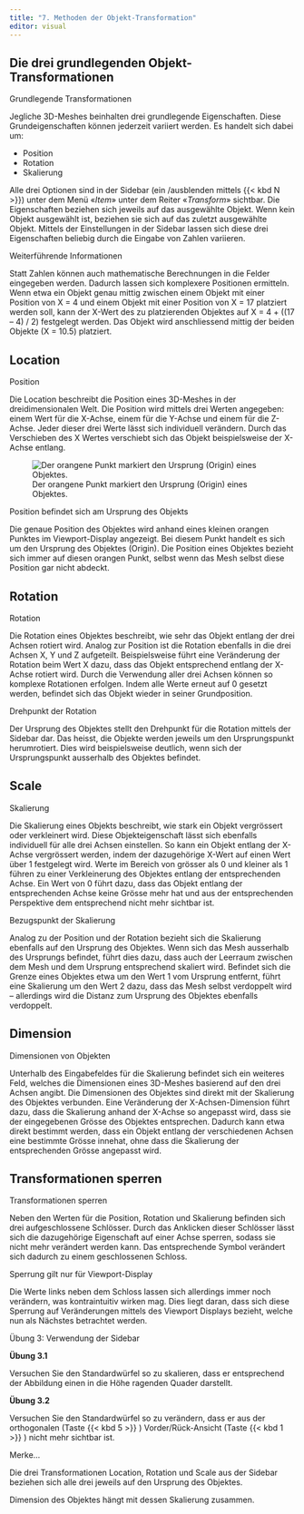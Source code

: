 ```yaml
---
title: "7. Methoden der Objekt-Transformation"
editor: visual
---
```


## Die drei grundlegenden Objekt-Transformationen

::: column-margin
Grundlegende Transformationen
:::

Jegliche 3D-Meshes beinhalten drei grundlegende Eigenschaften. Diese Grundeigenschaften können jederzeit variiert werden. Es handelt sich dabei um:

-   Position
-   Rotation
-   Skalierung

Alle drei Optionen sind in der Sidebar (ein /ausblenden mittels {{< kbd N >}}) unter dem Menü «*Item*» unter dem Reiter «*Transform*» sichtbar. Die Eigenschaften beziehen sich jeweils auf das ausgewählte Objekt. Wenn kein Objekt ausgewählt ist, beziehen sie sich auf das zuletzt ausgewählte Objekt. Mittels der Einstellungen in der Sidebar lassen sich diese drei Eigenschaften beliebig durch die Eingabe von Zahlen variieren.

:::::: tippbox
:::: tippbox-header
::: tippbox-icon
:::

Weiterführende Informationen
::::

::: tippbox-body
Statt Zahlen können auch mathematische Berechnungen in die Felder eingegeben werden. Dadurch lassen sich komplexere Positionen ermitteln. Wenn etwa ein Objekt genau mittig zwischen einem Objekt mit einer Position von X = 4 und einem Objekt mit einer Position von X = 17 platziert werden soll, kann der X-Wert des zu platzierenden Objektes auf X = 4 + ((17 -- 4) / 2) festgelegt werden. Das Objekt wird anschliessend mittig der beiden Objekte (X = 10.5) platziert.
:::
::::::

## Location

::: column-margin
Position
:::

Die Location beschreibt die Position eines 3D-Meshes in der dreidimensionalen Welt. Die Position wird mittels drei Werten angegeben: einem Wert für die X-Achse, einem für die Y-Achse und einem für die Z-Achse. Jeder dieser drei Werte lässt sich individuell verändern. Durch das Verschieben des X Wertes verschiebt sich das Objekt beispielsweise der X-Achse entlang.

![Der orangene Punkt markiert den Ursprung (Origin) eines Objektes.](Images/Chapter_7/1.%20Origin.png){#fig-1_1 fig-align="left"}

::: column-margin
Position befindet sich am Ursprung des Objekts
:::

Die genaue Position des Objektes wird anhand eines kleinen orangen Punktes im Viewport-Display angezeigt. Bei diesem Punkt handelt es sich um den Ursprung des Objektes (Origin). Die Position eines Objektes bezieht sich immer auf diesen orangen Punkt, selbst wenn das Mesh selbst diese Position gar nicht abdeckt.

## Rotation

::: column-margin
Rotation
:::

Die Rotation eines Objektes beschreibt, wie sehr das Objekt entlang der drei Achsen rotiert wird. Analog zur Position ist die Rotation ebenfalls in die drei Achsen X, Y und Z aufgeteilt. Beispielsweise führt eine Veränderung der Rotation beim Wert X dazu, dass das Objekt entsprechend entlang der X-Achse rotiert wird. Durch die Verwendung aller drei Achsen können so komplexe Rotationen erfolgen. Indem alle Werte erneut auf 0 gesetzt werden, befindet sich das Objekt wieder in seiner Grundposition.

::: column-margin
Drehpunkt der Rotation
:::

Der Ursprung des Objektes stellt den Drehpunkt für die Rotation mittels der Sidebar dar. Das heisst, die Objekte werden jeweils um den Ursprungspunkt herumrotiert. Dies wird beispielsweise deutlich, wenn sich der Ursprungspunkt ausserhalb des Objektes befindet.

## Scale

::: column-margin
Skalierung
:::

Die Skalierung eines Objekts beschreibt, wie stark ein Objekt vergrössert oder verkleinert wird. Diese Objekteigenschaft lässt sich ebenfalls individuell für alle drei Achsen einstellen. So kann ein Objekt entlang der X-Achse vergrössert werden, indem der dazugehörige X-Wert auf einen Wert über 1 festgelegt wird. Werte im Bereich von grösser als 0 und kleiner als 1 führen zu einer Verkleinerung des Objektes entlang der entsprechenden Achse. Ein Wert von 0 führt dazu, dass das Objekt entlang der entsprechenden Achse keine Grösse mehr hat und aus der entsprechenden Perspektive dem entsprechend nicht mehr sichtbar ist.

::: column-margin
Bezugspunkt der Skalierung
:::

Analog zu der Position und der Rotation bezieht sich die Skalierung ebenfalls auf den Ursprung des Objektes. Wenn sich das Mesh ausserhalb des Ursprungs befindet, führt dies dazu, dass auch der Leerraum zwischen dem Mesh und dem Ursprung entsprechend skaliert wird. Befindet sich die Grenze eines Objektes etwa um den Wert 1 vom Ursprung entfernt, führt eine Skalierung um den Wert 2 dazu, dass das Mesh selbst verdoppelt wird -- allerdings wird die Distanz zum Ursprung des Objektes ebenfalls verdoppelt.

## Dimension

::: column-margin
Dimensionen von Objekten
:::

Unterhalb des Eingabefeldes für die Skalierung befindet sich ein weiteres Feld, welches die Dimensionen eines 3D-Meshes basierend auf den drei Achsen angibt. Die Dimensionen des Objektes sind direkt mit der Skalierung des Objektes verbunden. Eine Veränderung der X-Achsen-Dimension führt dazu, dass die Skalierung anhand der X-Achse so angepasst wird, dass sie der eingegebenen Grösse des Objektes entsprechen. Dadurch kann etwa direkt bestimmt werden, dass ein Objekt entlang der verschiedenen Achsen eine bestimmte Grösse innehat, ohne dass die Skalierung der entsprechenden Grösse angepasst wird.

## Transformationen sperren

::: column-margin
Transformationen sperren
:::

Neben den Werten für die Position, Rotation und Skalierung befinden sich drei aufgeschlossene Schlösser. Durch das Anklicken dieser Schlösser lässt sich die dazugehörige Eigenschaft auf einer Achse sperren, sodass sie nicht mehr verändert werden kann. Das entsprechende Symbol verändert sich dadurch zu einem geschlossenen Schloss.

::: column-margin
Sperrung gilt nur für Viewport-Display
:::

Die Werte links neben dem Schloss lassen sich allerdings immer noch verändern, was kontraintuitiv wirken mag. Dies liegt daran, dass sich diese Sperrung auf Veränderungen mittels des Viewport Displays bezieht, welche nun als Nächstes betrachtet werden.

:::::: exercisebox
:::: exercisebox-header
::: exercisebox-icon
:::

Übung 3: Verwendung der Sidebar
::::

::: exercisebox-body
**Übung 3.1**

Versuchen Sie den Standardwürfel so zu skalieren, dass er entsprechend der Abbildung einen in die Höhe ragenden Quader darstellt.

**Übung 3.2**

Versuchen Sie den Standardwürfel so zu verändern, dass er aus der orthogonalen (Taste {{< kbd 5 >}} ) Vorder/Rück-Ansicht (Taste {{< kbd 1 >}} ) nicht mehr sichtbar ist.
:::
::::::

:::::: rememberbox
:::: rememberbox-header
::: rememberbox-icon
:::

Merke...
::::

::: rememberbox-body
Die drei Transformationen Location, Rotation und Scale aus der Sidebar beziehen sich alle drei jeweils auf den Ursprung des Objektes.

Dimension des Objektes hängt mit dessen Skalierung zusammen.
:::
::::::
